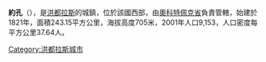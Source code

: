 '''約孔'''（{{lang-es|Yocón}}），是[[洪都拉斯|洪都拉斯]]的城鎮，位於該國西部，由[[奧科特佩克省|奧科特佩克省]]負責管轄，始建於1821年，面積243.15平方公里，海拔高度705米，2001年人口9,153，人口密度每平方公里37.64人。

{{Coord|15|1|N|86|42|W|display=title}}

{{Honduras-geo-stub}}
[[Category:洪都拉斯城市|Category:洪都拉斯城市]]